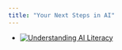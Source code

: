 ```yaml
---
title: "Your Next Steps in AI"
---
```


*   [![Understanding AI Literacy](https://img.youtube.com/vi/jrK3PsD3APk/0.jpg)](https://www.youtube.com/watch?v=jrK3PsD3APk)
